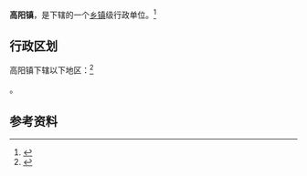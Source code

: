 {{中国乡级行政区|42/08/22/110/000}}

'''高阳镇'''，是{{PRC admin/fullname|42/08/22/110/000|3}}下辖的一个[[乡镇|乡镇]]级行政单位。<ref>{{PRC admin/ref sgc|{{PRC admin/parent|42/08/22/110/000}}}}</ref>

== 行政区划 ==

高阳镇下辖以下地区：<ref>{{PRC admin/ref sgc|42/08/22/110/000}}</ref>

{{PRC admin/children|42/08/22/110/000}}。

== 参考资料 ==

{{reflist}}

{{PRC admin/navcat|42/08/22/110/000}}
{{湖北行政区划小作品}}